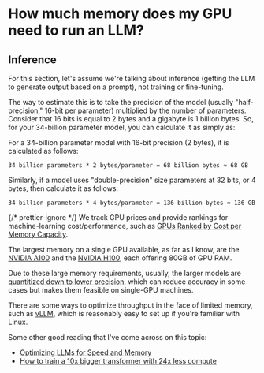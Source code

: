 
# How much memory does my GPU need to run an LLM?

## Inference

For this section, let's assume we're talking about inference (getting the LLM to generate output based on a prompt), not training or fine-tuning.

The way to estimate this is to take the precision of the model (usually "half-precision," 16-bit per parameter) multiplied by the number of parameters. Consider that 16 bits is equal to 2 bytes and a gigabyte is 1 billion bytes. So, for your 34-billion parameter model, you can calculate it as simply as:

For a 34-billion parameter model with 16-bit precision (2 bytes), it is calculated as follows:

```
34 billion parameters * 2 bytes/parameter = 68 billion bytes ≈ 68 GB
```

Similarly, if a model uses "double-precision" size parameters at 32 bits, or 4 bytes, then calculate it as follows:

```
34 billion parameters * 4 bytes/parameter = 136 billion bytes ≈ 136 GB

```

{/* prettier-ignore */}
<Alert kind="success">We track GPU prices and provide rankings for machine-learning cost/performance, such as [GPUs Ranked by Cost per Memory Capacity](/ml/learn/gpu/ranking/memory-gb).</Alert>

The largest memory on a single GPU available, as far as I know, are the [NVIDIA A100](/ml/learn/gpu/nvidia-a100-pcie) and the [NVIDIA H100](/ml/learn/gpu/nvidia-h100-pcie), each offering 80GB of GPU RAM.

Due to these large memory requirements, usually, the larger models are [quantitized down to lower precision](/ml/learn/quantization), which can reduce accuracy in some cases but makes them feasible on single-GPU machines.

There are some ways to optimize throughput in the face of limited memory, such as [vLLM](https://blog.vllm.ai/2023/06/20/vllm.html), which is reasonably easy to set up if you're familiar with Linux.

Some other good reading that I've come across on this topic:

- [Optimizing LLMs for Speed and Memory](https://huggingface.co/docs/transformers/llm_tutorial_optimization)
- [How to train a 10x bigger transformer with 24x less compute](https://huggingface.co/blog/how-to-train)
